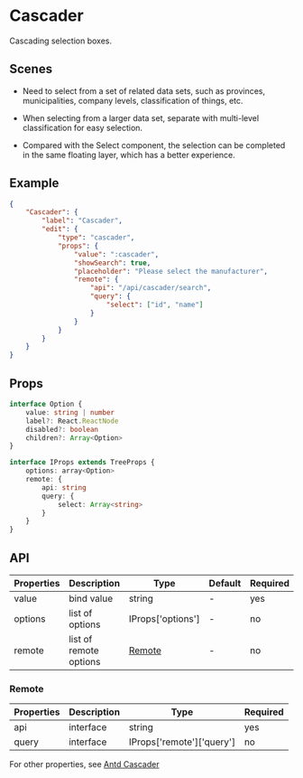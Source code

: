 # Cascader

Cascading selection boxes.

## Scenes

- Need to select from a set of related data sets, such as provinces, municipalities, company levels, classification of things, etc.

- When selecting from a larger data set, separate with multi-level classification for easy selection.

- Compared with the Select component, the selection can be completed in the same floating layer, which has a better experience.

## Example

```json
{
	"Cascader": {
		"label": "Cascader",
		"edit": {
			"type": "cascader",
			"props": {
				"value": ":cascader",
				"showSearch": true,
				"placeholder": "Please select the manufacturer",
				"remote": {
					"api": "/api/cascader/search",
					"query": {
						"select": ["id", "name"]
					}
				}
			}
		}
	}
}
```

## Props

```ts
interface Option {
	value: string | number
	label?: React.ReactNode
	disabled?: boolean
	children?: Array<Option>
}

interface IProps extends TreeProps {
	options: array<Option>
	remote: {
		api: string
		query: {
			select: Array<string>
		}
	}
}
```

## API

| Properties | Description            | Type              | Default | Required | Version |
| ---------- | ---------------------- | ----------------- | ------- | -------- | ------- |
| value      | bind value             | string            | -       | yes      |         |
| options    | list of options        | IProps['options'] | -       | no       |         |
| remote     | list of remote options | [Remote](#Remote) | -       | no       |         |

### Remote

| Properties | Description | Type                      | Required |
| ---------- | ----------- | ------------------------- | -------- |
| api        | interface   | string                    | yes      |
| query      | interface   | IProps['remote']['query'] | no       |

For other properties, see [Antd Cascader](https://ant.design/components/cascader/)
